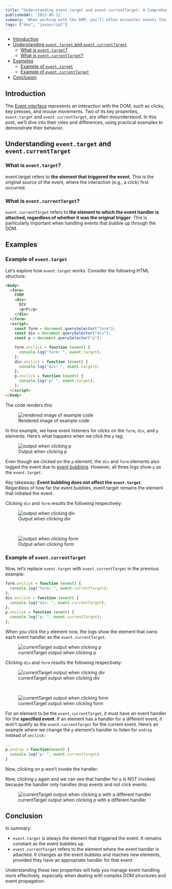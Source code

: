 ```yaml
---
title: "Understanding event.target and event.currentTarget: A Comprehensive Guide"
publishedAt: '2022-06-12'
summary: 'When working with the DOM, you’ll often encounter events that help capture and respond to user interactions. The Event interface, part of the DOM API, has two properties—event.target and event.currentTarget—that can sometimes be confusing. In this guide, we’ll break down the differences between these two and provide examples to clarify their usage.'
tags: ["dev", "javascript"]
---
```


- [Introduction](#introduction)
- [Understanding `event.target` and `event.currentTarget`](#understanding-eventtarget-and-eventcurrenttarget)
  - [What is `event.target`?](#what-is-eventtarget)
  - [What is `event.currentTarget`?](#what-is-eventcurrenttarget)
- [Examples](#examples)
  - [Example of `event.target`](#example-of-eventtarget)
  - [Example of `event.currentTarget`](#example-of-eventcurrenttarget)
- [Conclusion](#conclusion)

## Introduction

The [Event interface](https://developer.mozilla.org/en-US/docs/Web/API/Event) represents an interaction with the DOM, such as clicks, key presses, and mouse movements. Two of its key properties, `event.target` and `event.currentTarget`, are often misunderstood. In this post, we’ll dive into their roles and differences, using practical examples to demonstrate their behavior.

## Understanding `event.target` and `event.currentTarget`

### What is `event.target`?

event.target refers to **the element that triggered the event**. This is the original source of the event, where the interaction (e.g., a click) first occurred.

### What is `event.currentTarget`?

`event.currentTarget` refers to **the element to which the event handler is attached, regardless of whether it was the original trigger**. This is particularly important when handling events that bubble up through the DOM.

## Examples

### Example of `event.target`

Let’s explore how `event.target` works. Consider the following HTML structure:

```html
<body>
  <form>
    FORM
    <div>
      DIV
      <p>P</p>
    </div>
  </form>
  <script>
    const form = document.querySelector("form");
    const div = document.querySelector("div");
    const p = document.querySelector("p");

    form.onclick = function (event) {
      console.log("form: ", event.target);
    };
    div.onclick = function (event) {
      console.log("div: ", event.target);
    };
    p.onclick = function (event) {
      console.log("p: ", event.target);
    };
  </script>
</body>
```

The code renders this:

<figure style={{ textAlign: 'center' }}>
  <img src="/understanding-event-target-and-current-target/rendering.png" alt="rendered image of example code" />
  <figcaption>Rendered image of example code</figcaption>
</figure>

In this example, we have event listeners for clicks on the `form`, `div`, and `p` elements. Here’s what happens when we click the `p` tag:

<figure style={{ textAlign: 'center' }}>
  <img src="/understanding-event-target-and-current-target/clicking-p.png" alt="output when clicking p" />
  <figcaption>Output when clicking p</figcaption>
</figure>

Even though we clicked on the `p` element, the `div` and `form` elements also logged the event due to [event bubbling](https://developer.mozilla.org/en-US/docs/Learn/JavaScript/Building_blocks/Events#event_bubbling_and_capture). However, all three logs show `p` as the `event.target`.

Key takeaway: **Event bubbling does not affect the `event.target`**. Regardless of how far the event bubbles, event.target remains the element that initiated the event.

Clicking `div` and `form` results the following respectively:

<figure style={{ textAlign: 'center' }}>
  <img src="/understanding-event-target-and-current-target/clicking-div.png" alt="output when clicking div" />
  <figcaption>Output when clicking div</figcaption>
</figure>
<br/>
<figure style={{ textAlign: 'center' }}>
  <img src="/understanding-event-target-and-current-target/clicking-form.png" alt="output when clicking form" />
  <figcaption>Output when clicking form</figcaption>
</figure>

### Example of `event.currentTarget`

Now, let’s replace `event.target` with `event.currentTarget` in the previous example:

```javascript
form.onclick = function (event) {
  console.log("form: ", event.currentTarget);
};
div.onclick = function (event) {
  console.log("div: ", event.currentTarget);
};
p.onclick = function (event) {
  console.log("p: ", event.currentTarget);
};
```

When you click the `p` element now, the logs show the element that owns each event handler as the `event.currentTarget`.

<figure style={{ textAlign: 'center' }}>
  <img src="/understanding-event-target-and-current-target/clicking-p-currenttarget.png" alt="currentTarget output when clicking p" />
  <figcaption>currentTarget output when clicking p</figcaption>
</figure>

Clicking `div` and `form` results the following respectively:

<figure style={{ textAlign: 'center' }}>
  <img src="/understanding-event-target-and-current-target/clicking-div-currenttarget.png" alt="currentTarget output when clicking div" />
  <figcaption>currentTarget output when clicking div</figcaption>
</figure>
<br/>
<figure style={{ textAlign: 'center' }}>
  <img src="/understanding-event-target-and-current-target/clicking-form-currenttarget.png" alt="currentTarget output when clicking form" />
  <figcaption>currentTarget output when clicking form</figcaption>
</figure>

For an element to be the `event.currentTarget`, it must have an event handler for the **specified event**. If an element has a handler for a different event, it won’t qualify as the `event.currentTarget` for the current event. Here’s an example where we change the `p` element’s handler to listen for `ondrop` instead of `onclick`:

```javascript
...
p.ondrop = function(event) {
  console.log("p: ", event.currentTarget)
}
```

Now, clicking on p won’t invoke the handler:


Now, clicking `p` again and we can see that handler for `p` is NOT invoked because the handler only handles drop events and not click events.

<figure style={{ textAlign: 'center' }}>
  <img src="/understanding-event-target-and-current-target/clicking-p-with-different-handler.png" alt="currentTarget output when clicking p with a different handler" />
  <figcaption>currentTarget output when clicking p with a different handler</figcaption>
</figure>

## Conclusion

In summary:

- `event.target` is always the element that triggered the event. It remains constant as the event bubbles up.
- `event.currentTarget` refers to the element where the event handler is attached. It changes as the event bubbles and reaches new elements, provided they have an appropriate handler for that event.

Understanding these two properties will help you manage event handling more effectively, especially when dealing with complex DOM structures and event propagation.
